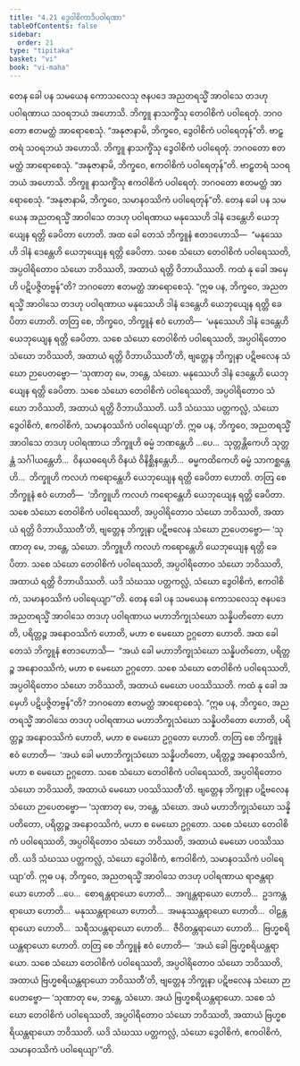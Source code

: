 ```yaml
---
title: "4.21 ဒွေဝါစိကာဒိပဝါရဏာ"
tableOfContents: false
sidebar:
  order: 21
type: "tipitaka"
basket: "vi"
book: "vi-maha"
---
```



<DynamicBreadcrumb />

<Division number="234" book="vi-maha" e="ch" v="3" p="250">

<Paragraph number="1075" book="vi-maha">
တေန ခေါ ပန သမယေန ကောသလေသု ဇနပဒေ အညတရသ္မိံ အာဝါသေ တဒဟု ပဝါရဏာယ သဝရဘယံ အဟောသိ. ဘိက္ခူ နာသက္ခိံသု တေဝါစိကံ ပဝါရေတုံ. ဘဂဝတော ဧတမတ္ထံ အာရောစေသုံ. “အနုဇာနာမိ, ဘိက္ခဝေ, ဒွေဝါစိကံ ပဝါရေတုန်”တိ.
</Paragraph>

<Paragraph number="1076" book="vi-maha">
ဗာဠှတရံ သဝရဘယံ အဟောသိ. ဘိက္ခူ နာသက္ခိံသု ဒွေဝါစိကံ ပဝါရေတုံ. ဘဂဝတော ဧတမတ္ထံ အာရောစေသုံ. “အနုဇာနာမိ, ဘိက္ခဝေ, ဧကဝါစိကံ ပဝါရေတုန်”တိ.
</Paragraph>

<Paragraph number="1077" book="vi-maha">
ဗာဠှတရံ သဝရဘယံ အဟောသိ. ဘိက္ခူ နာသက္ခိံသု ဧကဝါစိကံ ပဝါရေတုံ. ဘဂဝတော ဧတမတ္ထံ အာရောစေသုံ. “အနုဇာနာမိ, ဘိက္ခဝေ, သမာနဝဿိကံ ပဝါရေတုန်”တိ.
</Paragraph>

<Paragraph number="1078" book="vi-maha">
တေန ခေါ ပန သမယေန အညတရသ္မိံ အာဝါသေ တဒဟု ပဝါရဏာယ မနုဿေဟိ ဒါနံ ဒေန္တေဟိ ယေဘုယျေန ရတ္တိ ခေပိတာ ဟောတိ. အထ ခေါ တေသံ ဘိက္ခူနံ ဧတဒဟောသိ—  “မနုဿေဟိ ဒါနံ ဒေန္တေဟိ ယေဘုယျေန ရတ္တိ ခေပိတာ. သစေ သံဃော တေဝါစိကံ ပဝါရေဿတိ, အပ္ပဝါရိတောဝ သံဃော ဘဝိဿတိ, အထာယံ ရတ္တိ ဝိဘာယိဿတိ. ကထံ နု ခေါ အမှေဟိ ပဋိပဇ္ဇိတဗ္ဗန်”တိ? ဘဂဝတော ဧတမတ္ထံ အာရောစေသုံ.
</Paragraph>

<Paragraph number="1079" book="vi-maha">
“ဣဓ ပန, ဘိက္ခဝေ, အညတရသ္မိံ အာဝါသေ တဒဟု ပဝါရဏာယ မနုဿေဟိ ဒါနံ ဒေန္တေဟိ ယေဘုယျေန ရတ္တိ ခေပိတာ ဟောတိ. တတြ စေ, ဘိက္ခဝေ, ဘိက္ခူနံ ဧဝံ ဟောတိ—  ‘မနုဿေဟိ ဒါနံ ဒေန္တေဟိ ယေဘုယျေန ရတ္တိ ခေပိတာ. သစေ သံဃော တေဝါစိကံ ပဝါရေဿတိ, အပ္ပဝါရိတောဝ သံဃော ဘဝိဿတိ, အထာယံ ရတ္တိ ဝိဘာယိဿတီ’တိ, ဗျတ္တေန ဘိက္ခုနာ ပဋိဗလေန သံဃော ဉာပေတဗ္ဗော—
</Paragraph>

<Paragraph number="1080" book="vi-maha">
‘သုဏာတု မေ, ဘန္တေ, သံဃော. မနုဿေဟိ ဒါနံ ဒေန္တေဟိ ယေဘုယျေန ရတ္တိ ခေပိတာ. သစေ သံဃော တေဝါစိကံ ပဝါရေဿတိ, အပ္ပဝါရိတောဝ သံဃော ဘဝိဿတိ, အထာယံ ရတ္တိ ဝိဘာယိဿတိ. ယဒိ သံဃဿ ပတ္တကလ္လံ, သံဃော ဒွေဝါစိကံ, ဧကဝါစိကံ, သမာနဝဿိကံ ပဝါရေယျာ’တိ.
</Paragraph>

<Paragraph number="1081" book="vi-maha">
ဣဓ ပန, ဘိက္ခဝေ, အညတရသ္မိံ အာဝါသေ တဒဟု ပဝါရဏာယ ဘိက္ခူဟိ ဓမ္မံ ဘဏန္တေဟိ …ပေ…  သုတ္တန္တိကေဟိ သုတ္တန္တံ သင်္ဂါယန္တေဟိ…  ဝိနယဓရေဟိ ဝိနယံ ဝိနိစ္ဆိနန္တေဟိ…  ဓမ္မကထိကေဟိ ဓမ္မံ သာကစ္ဆန္တေဟိ…  ဘိက္ခူဟိ ကလဟံ ကရောန္တေဟိ ယေဘုယျေန ရတ္တိ ခေပိတာ ဟောတိ. တတြ စေ ဘိက္ခူနံ ဧဝံ ဟောတိ—  ‘ဘိက္ခူဟိ ကလဟံ ကရောန္တေဟိ ယေဘုယျေန ရတ္တိ ခေပိတာ. သစေ သံဃော တေဝါစိကံ ပဝါရေဿတိ, အပ္ပဝါရိတောဝ သံဃော ဘဝိဿတိ, အထာယံ ရတ္တိ ဝိဘာယိဿတီ’တိ, ဗျတ္တေန ဘိက္ခုနာ ပဋိဗလေန သံဃော ဉာပေတဗ္ဗော—
</Paragraph>

<Paragraph number="1082" book="vi-maha">
‘သုဏာတု မေ, ဘန္တေ, သံဃော. ဘိက္ခူဟိ ကလဟံ ကရောန္တေဟိ ယေဘုယျေန ရတ္တိ ခေပိတာ. သစေ သံဃော တေဝါစိကံ ပဝါရေဿတိ, အပ္ပဝါရိတောဝ သံဃော ဘဝိဿတိ, အထာယံ ရတ္တိ ဝိဘာယိဿတိ. ယဒိ သံဃဿ ပတ္တကလ္လံ, သံဃော ဒွေဝါစိကံ, ဧကဝါစိကံ, သမာနဝဿိကံ ပဝါရေယျာ’”တိ.
</Paragraph>

<Paragraph number="1083" book="vi-maha">
တေန ခေါ ပန သမယေန ကောသလေသု ဇနပဒေ အညတရသ္မိံ အာဝါသေ တဒဟု ပဝါရဏာယ မဟာဘိက္ခုသံဃော သန္နိပတိတော ဟောတိ, ပရိတ္တဉ္စ အနောဝဿိကံ ဟောတိ, မဟာ စ မေဃော ဥဂ္ဂတော ဟောတိ. အထ ခေါ တေသံ ဘိက္ခူနံ ဧတဒဟောသိ—  “အယံ ခေါ မဟာဘိက္ခုသံဃော သန္နိပတိတော, ပရိတ္တဉ္စ အနောဝဿိကံ, မဟာ စ မေဃော ဥဂ္ဂတော. သစေ သံဃော တေဝါစိကံ ပဝါရေဿတိ, အပ္ပဝါရိတောဝ သံဃော ဘဝိဿတိ, အထာယံ မေဃော ပဝဿိဿတိ. ကထံ နု ခေါ အမှေဟိ ပဋိပဇ္ဇိတဗ္ဗန်”တိ? ဘဂဝတော ဧတမတ္ထံ အာရောစေသုံ.
</Paragraph>

<Paragraph number="1084" book="vi-maha">
“ဣဓ ပန, ဘိက္ခဝေ, အညတရသ္မိံ အာဝါသေ တဒဟု ပဝါရဏာယ မဟာဘိက္ခုသံဃော သန္နိပတိတော ဟောတိ, ပရိတ္တဉ္စ အနောဝဿိကံ ဟောတိ, မဟာ စ မေဃော ဥဂ္ဂတော ဟောတိ. တတြ စေ ဘိက္ခူနံ ဧဝံ ဟောတိ—  ‘အယံ ခေါ မဟာဘိက္ခုသံဃော သန္နိပတိတော, ပရိတ္တဉ္စ အနောဝဿိကံ, မဟာ စ မေဃော ဥဂ္ဂတော. သစေ သံဃော တေဝါစိကံ ပဝါရေဿတိ, အပ္ပဝါရိတောဝ သံဃော ဘဝိဿတိ, အထာယံ မေဃော ပဝဿိဿတီ’တိ. ဗျတ္တေန ဘိက္ခုနာ ပဋိဗလေန သံဃော ဉာပေတဗ္ဗော—
</Paragraph>

<Paragraph number="1085" book="vi-maha">
‘သုဏာတု မေ, ဘန္တေ, သံဃော. အယံ မဟာဘိက္ခုသံဃော သန္နိပတိတော, ပရိတ္တဉ္စ အနောဝဿိကံ, မဟာ စ မေဃော ဥဂ္ဂတော. သစေ သံဃော တေဝါစိကံ ပဝါရေဿတိ, အပ္ပဝါရိတောဝ သံဃော ဘဝိဿတိ, အထာယံ မေဃော ပဝဿိဿတိ. ယဒိ သံဃဿ ပတ္တကလ္လံ, သံဃော ဒွေဝါစိကံ, ဧကဝါစိကံ, သမာနဝဿိကံ ပဝါရေယျာ’တိ.
</Paragraph>

<Paragraph number="1086" book="vi-maha">
ဣဓ ပန, ဘိက္ခဝေ, အညတရသ္မိံ အာဝါသေ တဒဟု ပဝါရဏာယ ရာဇန္တရာယော ဟောတိ …ပေ…  စောရန္တရာယော ဟောတိ…  အဂျန္တရာယော ဟောတိ…  ဥဒကန္တရာယော ဟောတိ…  မနုဿန္တရာယော ဟောတိ…  အမနုဿန္တရာယော ဟောတိ…  ဝါဠန္တရာယော ဟောတိ…  သရီသပန္တရာယော ဟောတိ…  ဇီဝိတန္တရာယော ဟောတိ…  ဗြဟ္မစရိယန္တရာယော ဟောတိ. တတြ စေ ဘိက္ခူနံ ဧဝံ ဟောတိ—  ‘အယံ ခေါ ဗြဟ္မစရိယန္တရာယော. သစေ သံဃော တေဝါစိကံ ပဝါရေဿတိ, အပ္ပဝါရိတောဝ သံဃော ဘဝိဿတိ, အထာယံ ဗြဟ္မစရိယန္တရာယော ဘဝိဿတီ’တိ, ဗျတ္တေန ဘိက္ခုနာ ပဋိဗလေန သံဃော ဉာပေတဗ္ဗော—
</Paragraph>

<Paragraph number="1087" book="vi-maha">
‘သုဏာတု မေ, ဘန္တေ, သံဃော. အယံ ဗြဟ္မစရိယန္တရာယော. သစေ သံဃော တေဝါစိကံ ပဝါရေဿတိ, အပ္ပဝါရိတောဝ သံဃော ဘဝိဿတိ, အထာယံ ဗြဟ္မစရိယန္တရာယော ဘဝိဿတိ. ယဒိ သံဃဿ ပတ္တကလ္လံ, သံဃော ဒွေဝါစိကံ, ဧကဝါစိကံ, သမာနဝဿိကံ ပဝါရေယျာ’”တိ.
</Paragraph>
</Division>